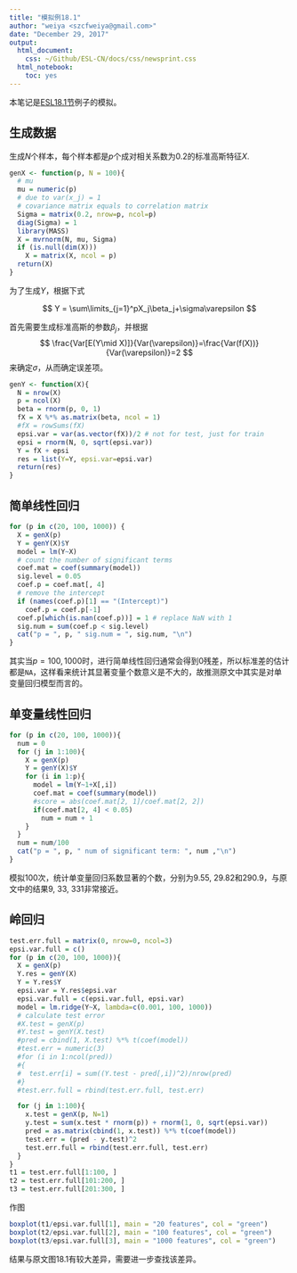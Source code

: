 ```yaml
---
title: "模拟例18.1"
author: "weiya <szcfweiya@gmail.com>"
date: "December 29, 2017"
output:
  html_document:
    css: ~/Github/ESL-CN/docs/css/newsprint.css
  html_notebook:
    toc: yes
---
```


本笔记是[ESL18.1节](https://esl.hohoweiya.xyz/18%20High-Dimensional%20Problems/18.1%20When%20p%20is%20Much%20Bigger%20than%20N/index.html)例子的模拟。

## 生成数据

生成$N$个样本，每个样本都是$p$个成对相关系数为0.2的标准高斯特征$X$.
```r
genX <- function(p, N = 100){
  # mu
  mu = numeric(p)
  # due to var(x_j) = 1
  # covariance matrix equals to correlation matrix
  Sigma = matrix(0.2, nrow=p, ncol=p)
  diag(Sigma) = 1
  library(MASS)
  X = mvrnorm(N, mu, Sigma)
  if (is.null(dim(X)))
    X = matrix(X, ncol = p)
  return(X)
}
```

为了生成$Y$，根据下式

$$
Y = \sum\limits_{j=1}^pX_j\beta_j+\sigma\varepsilon
$$

首先需要生成标准高斯的参数$\beta_j$，并根据
$$
\frac{Var[E(Y\mid X)]}{Var(\varepsilon)}=\frac{Var(f(X))}{Var(\varepsilon)}=2
$$
来确定$\sigma$，从而确定误差项。

```r
genY <- function(X){
  N = nrow(X)
  p = ncol(X)
  beta = rnorm(p, 0, 1)
  fX = X %*% as.matrix(beta, ncol = 1)
  #fX = rowSums(fX)
  epsi.var = var(as.vector(fX))/2 # not for test, just for train
  epsi = rnorm(N, 0, sqrt(epsi.var))
  Y = fX + epsi
  res = list(Y=Y, epsi.var=epsi.var)
  return(res)
}
```

## 简单线性回归

```r
for (p in c(20, 100, 1000)) {
  X = genX(p)
  Y = genY(X)$Y
  model = lm(Y~X)
  # count the number of significant terms
  coef.mat = coef(summary(model))
  sig.level = 0.05
  coef.p = coef.mat[, 4]
  # remove the intercept
  if (names(coef.p)[1] == "(Intercept)")
    coef.p = coef.p[-1]
  coef.p[which(is.nan(coef.p))] = 1 # replace NaN with 1
  sig.num = sum(coef.p < sig.level)
  cat("p = ", p, " sig.num = ", sig.num, "\n")
}
```

其实当$p=100,1000$时，进行简单线性回归通常会得到0残差，所以标准差的估计都是`NA`，这样看来统计其显著变量个数意义是不大的，故推测原文中其实是对单变量回归模型而言的。

## 单变量线性回归

```r
for (p in c(20, 100, 1000)){
  num = 0
  for (j in 1:100){
    X = genX(p)
    Y = genY(X)$Y
    for (i in 1:p){
      model = lm(Y~1+X[,i])
      coef.mat = coef(summary(model))
      #score = abs(coef.mat[2, 1]/coef.mat[2, 2])
      if(coef.mat[2, 4] < 0.05)
        num = num + 1
    }
  }
  num = num/100
  cat("p = ", p, " num of significant term: ", num ,"\n")
}
```

模拟100次，统计单变量回归系数显著的个数，分别为9.55, 29.82和290.9，与原文中的结果9, 33, 331非常接近。

## 岭回归

```r
test.err.full = matrix(0, nrow=0, ncol=3)
epsi.var.full = c()
for (p in c(20, 100, 1000)){
  X = genX(p)
  Y.res = genY(X)
  Y = Y.res$Y
  epsi.var = Y.res$epsi.var
  epsi.var.full = c(epsi.var.full, epsi.var)
  model = lm.ridge(Y~X, lambda=c(0.001, 100, 1000))
  # calculate test error
  #X.test = genX(p)
  #Y.test = genY(X.test)
  #pred = cbind(1, X.test) %*% t(coef(model))
  #test.err = numeric(3)
  #for (i in 1:ncol(pred))
  #{
  #  test.err[i] = sum((Y.test - pred[,i])^2)/nrow(pred)
  #}
  #test.err.full = rbind(test.err.full, test.err)

  for (j in 1:100){
    x.test = genX(p, N=1)
    y.test = sum(x.test * rnorm(p)) + rnorm(1, 0, sqrt(epsi.var))
    pred = as.matrix(cbind(1, x.test)) %*% t(coef(model))
    test.err = (pred - y.test)^2
    test.err.full = rbind(test.err.full, test.err)
  }
}
t1 = test.err.full[1:100, ]
t2 = test.err.full[101:200, ]
t3 = test.err.full[201:300, ]
```

作图

```r
boxplot(t1/epsi.var.full[1], main = "20 features", col = "green")
boxplot(t2/epsi.var.full[2], main = "100 features", col = "green")
boxplot(t3/epsi.var.full[3], main = "1000 features", col = "green")
```

结果与原文图18.1有较大差异，需要进一步查找该差异。
